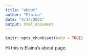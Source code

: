```yaml
---
title: "about"
author: "Elaina"
date: "4/17/2021"
output: html_document
---
```


```r
knitr::opts_chunk$set(echo = TRUE)
```

Hi this is Elaina's about page.

